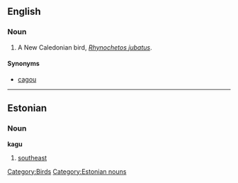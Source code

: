 ==English==
{{wikipedia}}

===Noun===
{{en-noun}}

#A New Caledonian bird, ''[[Rhynochetos jubatus]]''.

====Synonyms====
*[[cagou]]

[[Category:Birds]]

----

==Estonian==

===Noun===
'''kagu'''

# [[southeast]]

[[Category:Estonian nouns]]